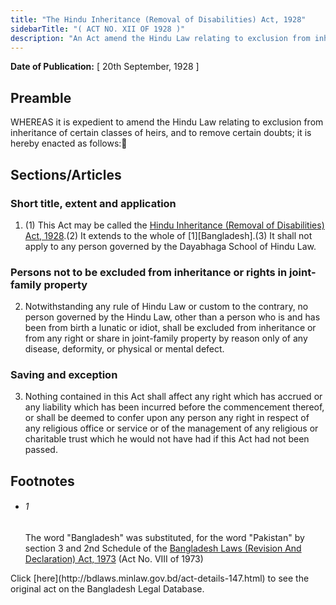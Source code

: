 ```yaml
---
title: "The Hindu Inheritance (Removal of Disabilities) Act, 1928"
sidebarTitle: "( ACT NO. XII OF 1928 )"
description: "An Act amend the Hindu Law relating to exclusion from inheritance of certain classes of heirs, and to remove to certain doubts."
---
```


**Date of Publication:** [ 20th September, 1928 ]

## Preamble

WHEREAS it is expedient to amend the Hindu Law relating to exclusion from inheritance of certain classes of heirs, and to remove certain doubts; it is hereby enacted as follows:

## Sections/Articles

### Short title, extent and application

1. (1) This Act may be called the [Hindu Inheritance (Removal of Disabilities) Act, 1928](/act-147.html "Hindu Inheritance (Removal of Disabilities) Act, 1928").(2) It extends to the whole of [1][Bangladesh].(3) It shall not apply to any person governed by the Dayabhaga School of Hindu Law.

### Persons not to be excluded from inheritance or rights in joint-family property

2. Notwithstanding any rule of Hindu Law or custom to the contrary, no person governed by the Hindu Law, other than a person who is and has been from birth a lunatic or idiot, shall be excluded from inheritance or from any right or share in joint-family property by reason only of any disease, deformity, or physical or mental defect.

### Saving and exception

3. Nothing contained in this Act shall affect any right which has accrued or any liability which has been incurred before the commencement thereof, or shall be deemed to confer upon any person any right in respect of any religious office or service or of the management of any religious or charitable trust which he would not have had if this Act had not been passed.

## Footnotes

- ###### 1

  The word "Bangladesh" was substituted, for the word "Pakistan" by section 3 and 2nd Schedule of the [Bangladesh Laws (Revision And Declaration) Act, 1973](/act-430.html "Bangladesh Laws (Revision And Declaration) Act, 1973") (Act No. VIII of 1973)

<Note>
  Click [here](http://bdlaws.minlaw.gov.bd/act-details-147.html) to see the original act on the Bangladesh Legal Database.
</Note>
